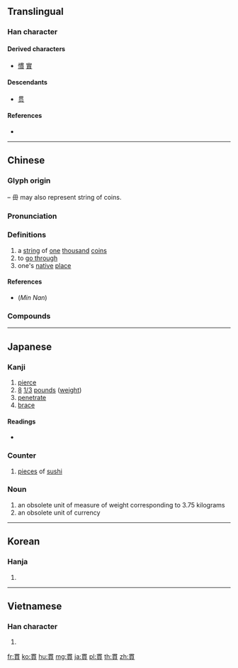 {{character info/new}}
{{also|贯}}
==Translingual==

===Han character===
{{Han char|rn=154|rad=貝|as=04|sn=11|four=77806|canj=WJBUC|ids=⿱毌貝}}

====Derived characters====
* [[慣]] [[實]]

====Descendants====
* [[贯]]

====References====
* {{Han ref|kx=1205.170|dkj=36681|dj=1668.010|hdz=63628.150|uh=8CAB|ud=36011|bh=B365|bd=45925}}

----

==Chinese==
{{zh-forms|s=贯}}

===Glyph origin===
{{Han etym}}
{{Han compound|毌|貝|ls=psc|c1=p|c2=s}} – 毌 may also represent string of coins.

===Pronunciation===
{{zh-pron
|m=guàn
|c=gun3
|mn=kǹg/koàn
|mn_note=kǹg - vernacular; koàn - literary
|mc=y
|oc=y
|cat=n,v
}}

===Definitions===
{{zh-hanzi}}

# a [[string]] of [[one]] [[thousand]] [[coin]]s
# to [[go through]]
# one's [[native]] [[place]]

====References====
* (''Min Nan'') {{thcwd|7914}}

===Compounds===
{{zh-der|名貫|博貫|一仍舊貫|一貫原理|學貫天人|一貫道|惡稔貫盈|一以貫之|忠貫白日|徙貫|一貫|忠心貫日|家貲萬貫|惡貫滿盈|全神貫注|同條共貫|如雷貫耳|心貫白日|惡貫禍盈|一貫作業|流貫|才貫二酉|氣貫長虹|條貫|橫貫公路|清貫|祖貫|盈貫|萬貫|本貫|橫貫|穿楊貫蝨|淹貫|萬貫家私|萬貫家財|白虹貫日|洞貫|業貫盈|滿貫|貫穿|貫手著棼|貫珠|貫朽粟紅|貫徹始終|籍貫|貫革|紅腐貫朽|貫弓|縱貫線|貫習|縱橫交貫|罪惡貫盈|精誠貫日|講貫|籠貫箱張|粟陳貫朽|貫氣|貫朽粟陳|魚貫|貫穿今古|羈貫|魚貫而行|首尾貫通|貫魚|舊貫|貫朽粟腐|鄉貫|貫魚承寵|貫蝨|腰纏萬貫|融會貫通|貫匈國|貫朽|豁然貫通|貫日月|魚貫而入|貫串|貫寨|首尾一貫|脈絡貫通|精貫白日|魚貫而出|貫徹|貫伯|粟紅貫朽|貫覽|貫穿馳騁|豐城貫斗|轟雷貫耳|連貫|貫盈|貫通|貫魚之次|貫頤奮戟|貫行|貫蝨之技|貫耳|貫索|貫日|貫注|魚貫而進|聯貫|縱貫}}

----

==Japanese==

===Kanji===
{{ja-kanji|grade=c|rs=貝04}}

# [[pierce]]
# [[8]] [[1/3]] [[pounds]] ([[weight]])
# [[penetrate]]
# [[brace]]

====Readings====
* {{ja-readings|on=[[かん]] (kan), [[わん]] (wan)|kun=[[つらぬく]] (tsuranuku), [[ひく]] (hiku)|nanori=}}

===Counter===
{{ja-pos|かん|counter}}

# [[piece]]s of [[sushi]]

===Noun===
{{ja-noun|かん}}

# an obsolete unit of measure of weight corresponding to 3.75 kilograms
# an obsolete unit of currency

----

==Korean==

===Hanja===
{{ko-hanja|hangeul=관|eumhun=|rv=gwan|mr=kwan|y=kwan}}

# {{defn|lang=ko|sort=貝04}}

----

==Vietnamese==

===Han character===
{{vi-hantu|[[quan]], [[quán]], [[quen]]|rs=貝04}}

# {{defn|lang=vi|sort=貝04}}

[[fr:貫]]
[[ko:貫]]
[[hu:貫]]
[[mg:貫]]
[[ja:貫]]
[[pl:貫]]
[[th:貫]]
[[zh:貫]]